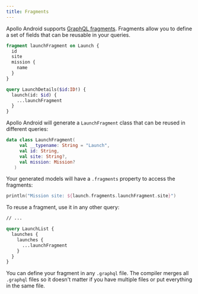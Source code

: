 ```yaml
---
title: Fragments
---
```


Apollo Android supports [GraphQL fragments](https://graphql.org/learn/queries/#fragments). Fragments allow you to define a set of fields that can be reusable in your queries.

```graphql:title=Launch.graphql
fragment launchFragment on Launch {
  id
  site
  mission {
    name
  }
}

query LaunchDetails($id:ID!) {
  launch(id: $id) {
    ...launchFragment
  }
}
```

Apollo Android will generate a `LaunchFragment` class that can be reused in different queries:

```kotlin:title=LaunchFragment.kt
data class LaunchFragment(
     val __typename: String = "Launch",
     val id: String,
     val site: String?,
     val mission: Mission?
   )
```

Your generated models will have a `.fragments` property to access the fragments:

```kotlin
println("Mission site: ${launch.fragments.launchFragment.site}")
```

To reuse a fragment, use it in any other query:

```graphql:title=Launch.graphql
// ...

query LaunchList {
  launches {
	launches {
      ...launchFragment
    }
  }
}
```
You can define your fragment in any `.graphql` file. The compiler merges all `.graphql` files so it doesn't matter if you have multiple files or put everything in the same file.

